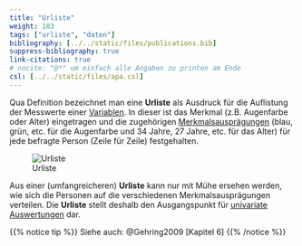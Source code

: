 ```yaml
---
title: "Urliste"
weight: 103
tags: ["urliste", "daten"]
bibliography: [../../static/files/publications.bib]
suppress-bibliography: true
link-citations: true
# nocite: "@*" um einfach alle Angaben zu printen am Ende
csl: [../../static/files/apa.csl]
---
```


Qua Definition bezeichnet man eine **Urliste** als Ausdruck für die Auflistung der Messwerte einer [Variablen](../../glossar/variable/index.html). In dieser ist das Merkmal (z.B. Augenfarbe oder Alter) eingetragen und die zugehörigen [Merkmalsausprägungen](../../glossar/merkmalsauspraegung/index.html) (blau, grün, etc. für die Augenfarbe und $34$ Jahre, $27$ Jahre, etc. für das Alter) für jede befragte Person (Zeile für Zeile) festgehalten.

![Urliste](../images/urliste.png)

Aus einer (umfangreicheren) **Urliste** kann nur mit Mühe ersehen werden, wie sich die Personen auf die verschiedenen Merkmalsausprägungen verteilen. Die **Urliste** stellt deshalb den Ausgangspunkt für [univariate Auswertungen](../../glossar/univariatestatistik/index.html) dar.

{{% notice tip %}}
Siehe auch: @Gehring2009 [Kapitel 6]
{{% /notice %}}